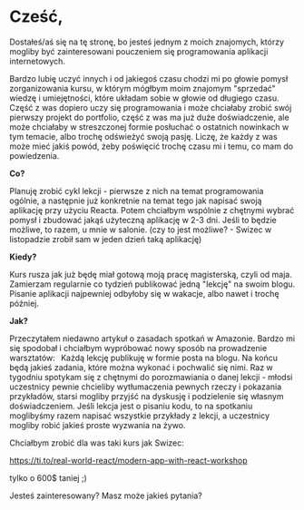 
<div className={styles.Document}>


# Cześć, 

Dostałeś/aś się na tę stronę, bo jesteś jednym z moich znajomych, którzy mogliby być zainteresowani pouczeniem się programowania aplikacji internetowych. 

Bardzo lubię uczyć innych i od jakiegoś czasu chodzi mi po głowie pomysł zorganizowania kursu, w którym mógłbym moim znajomym "sprzedać" wiedzę i umiejętności, które układam sobie w głowie od długiego czasu. Część z was dopiero uczy się programowania i może chciałaby zrobić swój pierwszy projekt do portfolio, część z was ma już duże doświadczenie, ale może chciałaby w streszczonej formie posłuchać o ostatnich nowinkach w tym temacie, albo trochę odświeżyć swoją pasję. Liczę, że każdy z was może mieć jakiś powód, żeby poświęcić trochę czasu mi i temu, co mam do powiedzenia. 

**Co?**

Planuję zrobić cykl lekcji - pierwsze z nich na temat programowania ogólnie, a następnie już konkretnie na temat tego jak napisać swoją aplikację przy użyciu Reacta. Potem chciałbym wspólnie z chętnymi wybrać pomysł i zbudować jakąś użyteczną aplikację w 2-3 dni. Jeśli to będzie możliwe, to razem, u mnie w salonie. (czy to jest możliwe? - Swizec w listopadzie zrobił sam w jeden dzień taką aplikację) 

**Kiedy?**

Kurs rusza jak już będę miał gotową moją pracę magisterską, czyli od maja. Zamierzam regularnie co tydzień publikować jedną "lekcję" na swoim blogu. Pisanie aplikacji najpewniej odbyłoby się w wakacje, albo nawet i trochę później. 

**Jak?**

Przeczytałem niedawno artykuł o zasadach spotkań w Amazonie. Bardzo mi się spodobał i chciałbym wypróbować nowy sposób na prowadzenie warsztatów: 
  
Każdą lekcję publikuję w formie posta na blogu. Na końcu będą jakieś zadania, które można wykonać i pochwalić się nimi. 
Raz w tygodniu spotykam się z chętnymi do porozmawiania o danej lekcji - młodsi uczestnicy pewnie chcieliby wytłumaczenia pewnych rzeczy i pokazania przykładów, starsi mogliby przyjść na dyskusję i podzielenie się własnym doświadczeniem. 
Jeśli lekcja jest o pisaniu kodu, to na spotkaniu moglibyśmy razem napisać wszystkie przykłady z lekcji, a uczestnicy mogliby robić jakieś proste wyzwania na żywo. 

Chciałbym zrobić dla was taki kurs jak Swizec: 

https://ti.to/real-world-react/modern-app-with-react-workshop 

tylko o 600$ taniej ;) 

Jesteś zainteresowany? Masz może jakieś pytania? 
</div>
